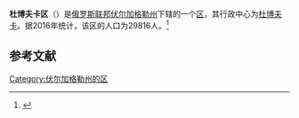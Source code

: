 {{Infobox Settlement
| official_name = 杜博夫卡区
| native_name = Дубовский район
| image_flag =  Flag of Dubovsky district 2007.png 
| image_shield =  Coat of arms of Dubovsky district 2007 01.png 
| image_map =  Volgogradskaya_oblast_Dubovsky_rayon.png 
| settlement_type = [[区_(苏联)|区]]
| subdivision_type = [[国家|国家]]
| subdivision_type1 = [[州_(俄罗斯)|州]]
| subdivision_name = {{RUS}}
| subdivision_name1 = [[伏尔加格勒州|伏尔加格勒州]]
| seat_type = 行政中心
| seat = [[杜博夫卡|杜博夫卡]]
| population_as_of=2016
| population_footnotes = <ref name=stat />
| population_total = 29816
| timezone = [[莫斯科时间|MSK]]
| utc_offset = +3
}}
'''杜博夫卡区'''（{{lang-ru|Дубовский район}}）是[[俄罗斯联邦|俄罗斯联邦]][[伏尔加格勒州|伏尔加格勒州]]下辖的一个[[区_(苏联)|区]]，其行政中心为[[杜博夫卡|杜博夫卡]]。据2016年统计，该区的人口为29816人。<ref name=stat>{{cite web | url = http://www.gks.ru/free_doc/doc_2016/bul_dr/mun_obr2016.rar | title = Численность населения Российской Федерации по муниципальным образованиям на 1 января 2016 года | language = ru | access-date = 2016-12-18 | archive-date = 2018-09-11 | archive-url = https://web.archive.org/web/20180911161609/http://www.gks.ru/free_doc/doc_2016/bul_dr/mun_obr2016.rar | dead-url = no }}</ref>

== 参考文献 ==
{{reflist}}

{{Russia-stub}}

[[Category:伏尔加格勒州的区|Category:伏尔加格勒州的区]]